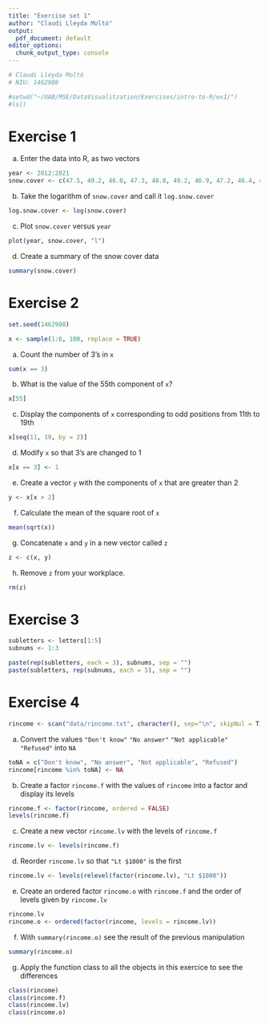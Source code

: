 ```yaml
---
title: "Exercise set 1"
author: "Claudi Lleyda Moltó"
output:
  pdf_document: default
editor_options:
  chunk_output_type: console
---
```

```r
# Claudi Lleyda Moltó
# NIU: 1462908
```

```r
#setwd("~/UAB/MSE/DataVisualitzation/Exercises/intro-to-R/ex1/")
#ls()
```

Exercise 1
==========

(a) Enter the data into R, as two vectors

```r
year <- 2012:2021
snow.cover <- c(47.5, 49.2, 46.0, 47.3, 48.8, 49.2, 46.9, 47.2, 46.4, 46.8)
```

(b) Take the logarithm of `snow.cover` and call it `log.snow.cover`

```r
log.snow.cover <- log(snow.cover)
```

(c) Plot `snow.cover` versus `year`

```r
plot(year, snow.cover, "l")
```

(d) Create a summary of the snow cover data

```r
summary(snow.cover)
```

Exercise 2
==========

```r
set.seed(1462908)

x <- sample(1:6, 100, replace = TRUE)
```

(a) Count the number of 3’s in `x`

```r
sum(x == 3)
```

(b) What is the value of the 55th component of `x`?

```r
x[55]
```

(c) Display the components of `x` corresponding to odd positions from 11th to 19th

```r
x[seq(11, 19, by = 2)]
```

(d) Modify `x` so that 3’s are changed to 1

```r
x[x == 3] <- 1
```

(e) Create a vector `y` with the components of `x` that are greater than 2

```r
y <- x[x > 2]
````

(f) Calculate the mean of the square root of `x`

```r
mean(sqrt(x))
```

(g) Concatenate `x` and `y` in a new vector called `z`

```r
z <- c(x, y)
```

(h) Remove `z` from your workplace.

```r
rm(z)
```

Exercise 3
==========

```r
subletters <- letters[1:5]
subnums <- 1:3

paste(rep(subletters, each = 3), subnums, sep = "")
paste(subletters, rep(subnums, each = 5), sep = "")
```

Exercise 4
==========

```r
rincome <- scan("data/rincome.txt", character(), sep="\n", skipNul = T)
```

(a) Convert the values `"Don't know"` `"No answer"` `"Not applicable"` `"Refused"` into `NA`

```r
toNA = c("Don't know", "No answer", "Not applicable", "Refused")
rincome[rincome %in% toNA] <- NA
```

(b) Create a factor `rincome.f` with the values of `rincome` into a factor and display its levels

```r
rincome.f <- factor(rincome, ordered = FALSE)
levels(rincome.f)
```

(c) Create a new vector `rincome.lv` with the levels of `rincome.f`

```r
rincome.lv <- levels(rincome.f)
```

(d) Reorder `rincome.lv` so that `"Lt $1000"` is the first

```r
rincome.lv <- levels(relevel(factor(rincome.lv), "Lt $1000"))
```

(e) Create an ordered factor `rincome.o` with `rincome.f` and the order of levels given by `rincome.lv`

```r
rincome.lv
rincome.o <- ordered(factor(rincome, levels = rincome.lv))
```

(f) With `summary(rincome.o)` see the result of the previous manipulation

```r
summary(rincome.o)
```

(g) Apply the function class to all the objects in this exercice to see the differences

```r
class(rincome)
class(rincome.f)
class(rincome.lv)
class(rincome.o)
```
